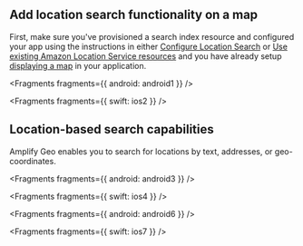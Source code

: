 ## Add location search functionality on a map

First, make sure you've provisioned a search index resource and configured your app using the instructions in either [Configure Location Search](../configure-location-search) or [Use existing Amazon Location Service resources](../existing-resources) and you have already setup [displaying a map](../maps) in your application.


<Fragments fragments={{ android: android1 }} />


<Fragments fragments={{ swift: ios2 }} />

## Location-based search capabilities

Amplify Geo enables you to search for locations by text, addresses, or geo-coordinates.


<Fragments fragments={{ android: android3 }} />


<Fragments fragments={{ swift: ios4 }} />


<Fragments fragments={{ android: android6 }} />


<Fragments fragments={{ swift: ios7 }} />
